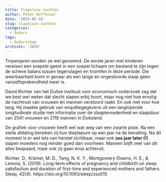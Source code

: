```yaml
---
title: Slapeloze nachten
author: Peter Hoffenaar
date: '2019-05-18'
slug: slapeloze-nachten
categories:
  - Ouders
tags:
  - Ouderschap
archives: '2019'
---
```

Tropenjaren worden ze wel genoemd. De eerste jaren met kinderen vereisen een soepele geest in een soepel lichaam om bestand te zijn tegen de scheve balans tussen tegenslagen en triomfen in deze periode. Die weerbaarheid komt in gevaar als een lange en ongestoorde slaap geen vanzelfsprekendheid meer is. 

David Richter van het Duitse instituut voor economisch onderzoek zag dat we best wel weten dat slecht slapen erbij hoort, maar nog niet hoe ernstig de nachtrust van vrouwen én mannen verstoord raakt. En ook niet voor hoe lang. Hij maakte gebruik van enquêtegegevens uit een langlopende longitudinale studie met informatie over de slaaptevredenheid en slaapduur van 2541 vrouwen en 2118 mannen in Duitsland. 

De grafiek voor vrouwen heeft wel wat weg van een zwarte piste. Na een steile afdaling bereiken zij hun dieptepunt op een jaar na de bevalling. Na dit moment is er wel iets van herstel zichtbaar, maar ook **zes jaar later (!)** slapen moeders nog minder goed dan voorheen. Mannen blijft veel van dit alles bespaard, maar ook zij gaan erop achteruit. 

Richter, D., Krämer, M. D., Tang, N. K. Y., Montgomery-Downs, H. E., & Lemola, S. (2019). Long-term effects of pregnancy and childbirth on sleep satisfaction and duration of first-time and experienced mothers and fathers. Sleep, 42(4). https://doi.org/10.1093/sleep/zsz015